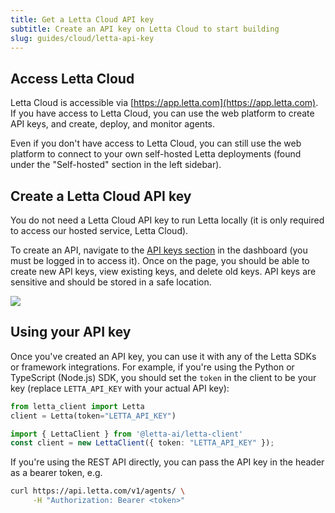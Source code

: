 ```yaml
---
title: Get a Letta Cloud API key
subtitle: Create an API key on Letta Cloud to start building
slug: guides/cloud/letta-api-key
---
```


## Access Letta Cloud

Letta Cloud is accessible via [https://app.letta.com](https://app.letta.com).
If you have access to Letta Cloud, you can use the web platform to create API keys, and create, deploy, and monitor agents.

Even if you don't have access to Letta Cloud, you can still use the web platform to connect to your own self-hosted Letta deployments (found under the "Self-hosted" section in the left sidebar).

## Create a Letta Cloud API key

<Info>
You do not need a Letta Cloud API key to run Letta locally (it is only required to access our hosted service, Letta Cloud).
</Info>

To create an API, navigate to the [API keys section](https://app.letta.com/api-keys) in the dashboard (you must be logged in to access it).
Once on the page, you should be able to create new API keys, view existing keys, and delete old keys.
API keys are sensitive and should be stored in a safe location.

<img className="w-300" src="/images/letta_cloud_api_key_gen.png" />

## Using your API key

Once you've created an API key, you can use it with any of the Letta SDKs or framework integrations.
For example, if you're using the Python or TypeScript (Node.js) SDK, you should set the `token` in the client to be your key (replace `LETTA_API_KEY` with your actual API key):
<CodeGroup>
```python title="python" maxLines=50
from letta_client import Letta
client = Letta(token="LETTA_API_KEY")
```
```typescript TypeScript maxLines=50
import { LettaClient } from '@letta-ai/letta-client'
const client = new LettaClient({ token: "LETTA_API_KEY" });
```
</CodeGroup>


If you're using the REST API directly, you can pass the API key in the header as a bearer token, e.g.

```bash
curl https://api.letta.com/v1/agents/ \
     -H "Authorization: Bearer <token>"
```

